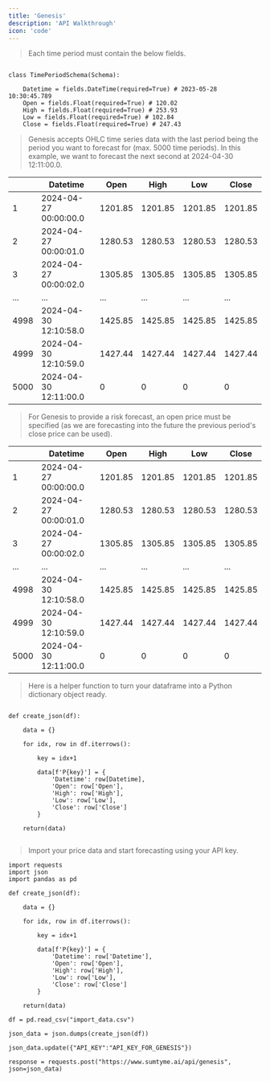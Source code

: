 ```yaml
---
title: 'Genesis'
description: 'API Walkthrough'
icon: 'code'
---
```


> Each time period must contain the below fields.

```

class TimePeriodSchema(Schema):
    
    Datetime = fields.DateTime(required=True) # 2023-05-28 10:30:45.789
    Open = fields.Float(required=True) # 120.02
    High = fields.Float(required=True) # 253.93
    Low = fields.Float(required=True) # 102.84
    Close = fields.Float(required=True) # 247.43

```

> Genesis accepts OHLC time series data with the last period being the period you want to forecast for (max. 5000 time periods).
> In this example, we want to forecast the next second at 2024-04-30 12:11:00.0. 

| | Datetime | Open | High | Low | Close |
|---|---|---|---|---|---|
| 1 | 2024-04-27 00:00:00.0 | 1201.85 | 1201.85 | 1201.85 | 1201.85 |
| 2 | 2024-04-27 00:00:01.0 | 1280.53 | 1280.53 | 1280.53 | 1280.53 |
| 3 | 2024-04-27 00:00:02.0 | 1305.85 | 1305.85 | 1305.85 | 1305.85 |
| ... | ... | ... | ... | ... | ... |
| 4998 | 2024-04-30 12:10:58.0 | 1425.85 | 1425.85 | 1425.85 | 1425.85 |
| 4999 | 2024-04-30 12:10:59.0 | 1427.44 | 1427.44 | 1427.44 | 1427.44 |
| 5000 | 2024-04-30 12:11:00.0 | 0 | 0 | 0 | 0 |

> For Genesis to provide a risk forecast, an open price must be specified (as we are forecasting into the future the previous period's close price can be used).

| | Datetime | Open | High | Low | Close |
|---|---|---|---|---|---|
| 1 | 2024-04-27 00:00:00.0 | 1201.85 | 1201.85 | 1201.85 | 1201.85 |
| 2 | 2024-04-27 00:00:01.0 | 1280.53 | 1280.53 | 1280.53 | 1280.53 |
| 3 | 2024-04-27 00:00:02.0 | 1305.85 | 1305.85 | 1305.85 | 1305.85 |
| ... | ... | ... | ... | ... | ... |
| 4998 | 2024-04-30 12:10:58.0 | 1425.85 | 1425.85 | 1425.85 | 1425.85 |
| 4999 | 2024-04-30 12:10:59.0 | 1427.44 | 1427.44 | 1427.44 | 1427.44 |
| 5000 | 2024-04-30 12:11:00.0 | 0 | 0 | 0 | 0 |




> Here is a helper function to turn your dataframe into a Python dictionary object ready.

```

def create_json(df):
    
    data = {}

    for idx, row in df.iterrows():

        key = idx+1
        
        data[f'P{key}'] = {
            'Datetime': row[Datetime],
            'Open': row['Open'],
            'High': row['High'],
            'Low': row['Low'],
            'Close': row['Close']
        }
    
    return(data)


```


> Import your price data and start forecasting using your API key.


```
import requests 
import json
import pandas as pd

def create_json(df):
    
    data = {}

    for idx, row in df.iterrows():

        key = idx+1
        
        data[f'P{key}'] = {
            'Datetime': row['Datetime'],
            'Open': row['Open'],
            'High': row['High'],
            'Low': row['Low'],
            'Close': row['Close']
        }
    
    return(data)

df = pd.read_csv("import_data.csv")

json_data = json.dumps(create_json(df))

json_data.update({"API_KEY":"API_KEY_FOR_GENESIS"})

response = requests.post("https://www.sumtyme.ai/api/genesis", json=json_data)

```

